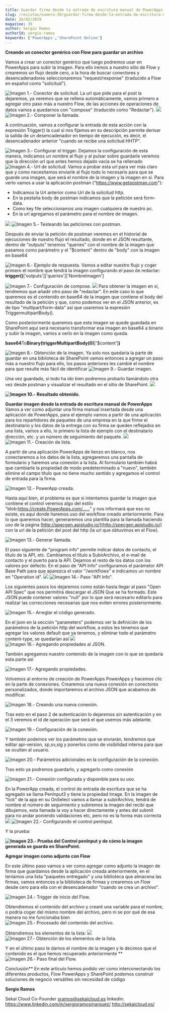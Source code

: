 ```yaml
---
title: Guardar firma desde la entrada de escritura manual de PowerApps en una lista de SharePoint
slug: /revistas/numero-39/guardar-firma-desde-la-entrada-de-escritura-manual-de-powerapps-en-una-lista-de-sharepoint
date: 26/02/2019
magazine: 39
author: Sergio Ramos
authorId: sergio-ramos
keywords: ['PowerApps','SharePoint Online']
---
```






**Creando un conector genérico con Flow para guardar un archivo**

Vamos a crear un conector genérico que luego podremos usar en PowerApps para subir la imagen. Para ello iremos a nuestro sitio de Flow y crearemos un flujo desde cero, a la hora de buscar conectores y desencadenadores seleccionaremos "request/response" (traducido a Flow en español como "solicitud").

![Imagen 1.- Conector de solicitud.](../../../images/numero39/guardar-firma-desde-la-entrada-de-escritura-manual-de-powerapps-en-una-lista-de-sharepoint/image1.png)
La url que pide para el post la dejaremos, ya veremos que se rellena automáticamente, vamos primero a agregar otro paso más a nuestro Flow, de las acciones de operaciones de datos vamos a quedarnos con "compose" (traducido como "Redactar").
![](file:///c:/users/adiaz/appdata/local/temp/msohtmlclip1/01/clip_image002.png)
![Imagen 2.- Componer la llamada.](../../../images/numero39/guardar-firma-desde-la-entrada-de-escritura-manual-de-powerapps-en-una-lista-de-sharepoint/image2.png)

A continuación, vamos a configurar la entrada de esta acción con la expresión Trigger() la cual si nos fijamos en su descripción permite derivar la salida de un desencadenador en tiempo de ejecución, es decir, el desencadenador anterior "cuando se recibe una solicitud HHTP".

![Imagen 3.- Configurar el trigger.](../../../images/numero39/guardar-firma-desde-la-entrada-de-escritura-manual-de-powerapps-en-una-lista-de-sharepoint/image3.png)
Dejamos la configuración de esta manera, indicamos un nombre al flujo y al pulsar sobre guardarle veremos que la dirección url que antes hemos dejado vacía se ha rellenado
![Imagen 4.- Url de solicitud.](../../../images/numero39/guardar-firma-desde-la-entrada-de-escritura-manual-de-powerapps-en-una-lista-de-sharepoint/image4.png)
Vamos a probar esta url para ver más claro que y como necesitamos enviarle al flujo todo lo necesario para que se guarde una imagen, que será el nombre de la imagen y la imagen en sí. Para verlo vamos a usar la aplicación postman ("https://www.getpostman.com"):
- Indicamos la Url anterior como Url de la solicitud http.
- En la pestaña body de postman indicamos que la petición será form-data.
- Como key file seleccionamos una imagen cualquiera de nuestro pc.
- En la url agregamos el parámetro para el nombre de imagen.

![](file:///c:/users/adiaz/appdata/local/temp/msohtmlclip1/01/clip_image007.jpg)
![Imagen 5.- Testeando las peticiones con postman.](../../../images/numero39/guardar-firma-desde-la-entrada-de-escritura-manual-de-powerapps-en-una-lista-de-sharepoint/image5.png)

Después de enviar la petición de postman veremos en el historial de ejecuciones de nuestro flujo el resultado, donde en el JSON resultante, dentro de "outputs" tenemos "queries" con el nombre de la imagen que pasamos como parámetro y el "$content" dentro de "body" con la imagen en base64

![Imagen 6.- Ejemplo de respuesta.](../../../images/numero39/guardar-firma-desde-la-entrada-de-escritura-manual-de-powerapps-en-una-lista-de-sharepoint/image6.png)
Vamos a editar nuestro flujo y coger primero el nombre que tendrá la imagen configurando el paso de redactar:
**trigger()**['outputs']['queries']['NombreImagen']

![Imagen 7.- Configuración de compose.](../../../images/numero39/guardar-firma-desde-la-entrada-de-escritura-manual-de-powerapps-en-una-lista-de-sharepoint/image7.png)
![](file:///c:/users/adiaz/appdata/local/temp/msohtmlclip1/01/clip_image012.jpg)
Para obtener la imagen en sí, tendremos que añadir otro paso de "redactar". En este caso lo que queremos es el contenido en base64 de la imagen que contiene el body del resultado de la petición y que, como podemos ver en el JSON anterior, es de tipo "multipart/form-data" así que usaremos la expresión TriggermultipartBody().

Como posteriormente queremos que esta imagen se quede guardada en SharePoint aquí será necesario transformar esa imagen en base64 a binario y subir la imagen, vamos a verlo en la imagen como queda.

**base64**To**Binary(triggerMultipartBody(**0**)**['$content']**)**

![Imagen 8.- Obtención de la imagen.](../../../images/numero39/guardar-firma-desde-la-entrada-de-escritura-manual-de-powerapps-en-una-lista-de-sharepoint/image8.png)
Ya solo nos quedaría la parte de guardar en una biblioteca de SharePoint vamos entonces a agregar un paso más a nuestro flujo para ello, los pasos anteriores les cambié el nombre para que resulte más fácil de identificar
![Imagen 9.- Guardar imagen.](../../../images/numero39/guardar-firma-desde-la-entrada-de-escritura-manual-de-powerapps-en-una-lista-de-sharepoint/image9.png)


Una vez guardado, si todo ha ido bien podremos probarlo llamándolo otra vez desde postman y visualizar el resultado en el sitio de SharePoint.
![](file:///c:/users/adiaz/appdata/local/temp/msohtmlclip1/01/clip_image018.jpg)

**![Imagen 10.- Resultado obtenido.](../../../images/numero39/guardar-firma-desde-la-entrada-de-escritura-manual-de-powerapps-en-una-lista-de-sharepoint/image10.png)**

**Guardar imagen desde la entrada de escritura manual de PowerApps**
Vamos a ver como adjuntar una firma manual insertada desde una aplicación de PowerApps, para el ejemplo vamos a partir de una aplicación para los repartidores de paquetes de una empresa en la que firme el destinatario y los datos de la entrega con su firma se queden reflejados en una lista, vamos a ello, lo primero la lista de ejemplo con el destinatario dirección, etc. y un número de seguimiento del paquete.
![](file:///c:/users/adiaz/appdata/local/temp/msohtmlclip1/01/clip_image020.jpg)
![Imagen 11.- Creación de lista.](../../../images/numero39/guardar-firma-desde-la-entrada-de-escritura-manual-de-powerapps-en-una-lista-de-sharepoint/image11.png)

A partir de una aplicación PowerApps de lienzo en blanco, nos conectaremos a los datos de la lista, agregaremos una pantalla de formulario y haremos una conexión a la lista. Al formulario también habrá que cambiarle la propiedad de modo predeterminado a "nuevo", también elimine el campo título que no tiene mucho sentido y agregamos el control de entrada para la firma.

![Imagen 12.- PowerApp creada.](../../../images/numero39/guardar-firma-desde-la-entrada-de-escritura-manual-de-powerapps-en-una-lista-de-sharepoint/image12.png)


Hasta aquí bien, el problema es que si intentamos guardar la imagen que contiene el control veremos algo del estilo "blob:https://create.PowerApps.com/……" y nos informará que eso no existe, es aquí donde haremos uso del workflow creado anteriormente. Para lo que queremos hacer, generaremos una plantilla para la llamada haciendo uso de la página [http://specgen.apistudio.io/](http://specgen.apistudio.io/) con la url de la petición del post del http (la url que obtuvimos en el Flow).

![Imagen 13.- Generar llamada.](../../../images/numero39/guardar-firma-desde-la-entrada-de-escritura-manual-de-powerapps-en-una-lista-de-sharepoint/image13.png)

El paso siguiente de "program info" permite indicar datos de contacto, el título de la API, etc. Cambiamos el título a SubirArchivo, el e-mail de contacto y el puerto para la API. Dejamos el resto de los datos con los valores por defecto.
En el paso de "API Info" configuramos el parámetor API Base Path para que aparezca el valor "/workflows" e indicamos un nombre en "Operation id".
![](file:///c:/users/adiaz/appdata/local/temp/msohtmlclip1/01/clip_image032.jpg)
![Imagen 14.- Paso &quot;API Info&quot;.](../../../images/numero39/guardar-firma-desde-la-entrada-de-escritura-manual-de-powerapps-en-una-lista-de-sharepoint/image14.png)

Los siguientes pasos los dejaremos como están hasta llegar al paso "Open API Spec" que nos permitirá descargar el JSON Que se ha formado. Este JSON puede contener valores "null" por lo que será necesario editarlo para realizar las correcciones necesarias que nos eviten errores posteriormente.

![Imagen 15.- Arreglar el código generado.](../../../images/numero39/guardar-firma-desde-la-entrada-de-escritura-manual-de-powerapps-en-una-lista-de-sharepoint/image15.png)


En el json en la sección "parameters" podemos ver la definición de los parámetros de la petición http del workflow, a estos les tenemos que agregar los valores default que ya tenemos, y eliminar todo el parámetro content-type, se quedarían así
![](file:///c:/users/adiaz/appdata/local/temp/msohtmlclip1/01/clip_image036.jpg)
![Imagen 16.- Agregando propiedades al JSON.](../../../images/numero39/guardar-firma-desde-la-entrada-de-escritura-manual-de-powerapps-en-una-lista-de-sharepoint/image16.png)

También agregamos nuestro contenido de la imagen con lo que se quedaría esta parte así

![Imagen 17.- Agregando propiedades.](../../../images/numero39/guardar-firma-desde-la-entrada-de-escritura-manual-de-powerapps-en-una-lista-de-sharepoint/image17.png)


Volvemos al entorno de creación de PowerApps PowerApps y hacemos clic en la parte de conexiones. Crearemos una nueva conexión en conectores personalizados, donde importaremos el archivo JSON que acabamos de modificar.

![Imagen 18.- Creando una nueva conexión.](../../../images/numero39/guardar-firma-desde-la-entrada-de-escritura-manual-de-powerapps-en-una-lista-de-sharepoint/image18.png)



Tras esto en el paso 2 de autenticación lo dejaremos sin autenticación y en el 3 veremos el id de operación que será el que usemos más adelante.

![Imagen 19.- Configuración de la conexión.](../../../images/numero39/guardar-firma-desde-la-entrada-de-escritura-manual-de-powerapps-en-una-lista-de-sharepoint/image19.png)



Y también podemos ver los parámetros que se enviarán, tendremos que editar api-version, sp,sv,sig y ponerlos como de visibilidad interna para que se oculten al usuario.

![Imagen 20.- Parámetros adicionales en la configuración de la conexión.](../../../images/numero39/guardar-firma-desde-la-entrada-de-escritura-manual-de-powerapps-en-una-lista-de-sharepoint/image20.png)

Tras esto ya podremos guardarlo, y agregarlo como conexión

![Imagen 21.- Conexión configurada y disponible para su uso.](../../../images/numero39/guardar-firma-desde-la-entrada-de-escritura-manual-de-powerapps-en-una-lista-de-sharepoint/image21.png)

En la PowerApp creada, el control de entrada de escritura que se ha agregado se llama PenInput3 y tiene la propiedad Image. En la imagen de "tick" de la app en su OnSelect vamos a llamar a subirArchivo, tendrá de nombre el número de seguimiento y subiremos la imagen del recibí que dibujemos, esta llamada la voy a hacer directamente y antes del submit para no andar poniendo validaciones etc, pero no es la forma más correcta
![](file:///c:/users/adiaz/appdata/local/temp/msohtmlclip1/01/clip_image048.jpg)
![Imagen 22.- Configurando el control penInput.](../../../images/numero39/guardar-firma-desde-la-entrada-de-escritura-manual-de-powerapps-en-una-lista-de-sharepoint/image22.png)

Y la prueba:

**![Imagen 23.- Prueba del Control penInput y de cómo la imagen generada se guarda en SharePoint.](../../../images/numero39/guardar-firma-desde-la-entrada-de-escritura-manual-de-powerapps-en-una-lista-de-sharepoint/image23.png)**

**Agregar imagen como adjunto con Flow**

En este último paso vamos a ver como agregar como adjunto la imagen de firma que guardamos desde la aplicación creada anteriormente, en el teníamos una lista "paquetes entregado" y una biblioteca que almacena las firmas, vamos entonces a la biblioteca de firmas y crearemos un Flow desde cero para ella con el desencadenador "cuando se crea un archivo".

![Imagen 24.- Trigger de inicio del Flow.](../../../images/numero39/guardar-firma-desde-la-entrada-de-escritura-manual-de-powerapps-en-una-lista-de-sharepoint/image24.png)


Obtendremos el contenido del archivo y crearé una variable para el nombre, o podría coger del mismo nombre del archivo, pero ni se por qué de esa manera no me funcionaba bien
![Imagen 25.- Procesado del contenido del archivo.](../../../images/numero39/guardar-firma-desde-la-entrada-de-escritura-manual-de-powerapps-en-una-lista-de-sharepoint/image25.png)



Obtendremos los elementos de la lista:
![](file:///c:/users/adiaz/appdata/local/temp/msohtmlclip1/01/clip_image059.png)
![Imagen 27.- Obtención de los elementos de la lista.](../../../images/numero39/guardar-firma-desde-la-entrada-de-escritura-manual-de-powerapps-en-una-lista-de-sharepoint/image26.png)

Y en el último paso le damos el nombre de la imagen y le decimos que el contenido es el que hemos recuperado anteriormente
**![Imagen 26.- Paso final del Flow.](../../../images/numero39/guardar-firma-desde-la-entrada-de-escritura-manual-de-powerapps-en-una-lista-de-sharepoint/image27.png)


Conclusión**
En este artículo hemos podido ver como interconectando los diferentes productos, Flow PowerApps y SharePoint podemos construir soluciones de negocio versátiles sin necesidad de código

**Sergio Ramos**

Sekai Cloud Co-Founder
 [sramos@sekaicloud.es](mailto:sramos@sekaicloud.es)
 linkedin: https://www.linkedin.com/in/sergioramosmarquez/
 http://sekaicloud.es/

 
 
